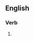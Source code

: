 {{also|dønning}}

==English==

===Verb===
{{head|en|present participle}}

# {{present participle of|don|lang=en|nocat=1}}